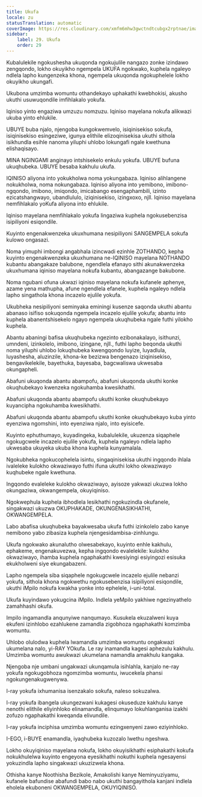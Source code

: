 ```yaml
---
title: Ukufa
locale: zu
statusTranslation: automatic
coverImage: https://res.cloudinary.com/xmfm6mhw3gwctndtcubgx2rptnae/image/upload/v1740337243/small_cover_educacion_fundamental_a051170f1c.webp
sidebar:
    label: 29. Ukufa
    order: 29
---
```

Kubalulekile ngokushesha ukuqonda ngokujulile nangazo zonke izindawo zengqondo, lokho okuyikho ngempela UKUFA ngokwako, kuphela ngaleyo ndlela lapho kungenzeka khona, ngempela ukuqonda ngokuphelele lokho okuyikho ukungafi.

Ukubona umzimba womuntu othandekayo uphakathi kwebhokisi, akusho ukuthi usuwuqondile imfihlakalo yokufa.

Iqiniso yinto engaziwa umzuzu nomzuzu. Iqiniso mayelana nokufa alikwazi ukuba yinto ehlukile.

UBUYE buba njalo, njengoba kungokwemvelo, isiqinisekiso sokufa, isiqinisekiso esingeziwe, igunya elithile elizoqinisekisa ukuthi sithola isikhundla esihle nanoma yiluphi uhlobo lokungafi ngale kwethuna elishaqisayo.

MINA NGINGAMI anginayo intshisekelo enkulu yokufa. UBUYE bufuna ukuqhubeka. UBUYE besaba kakhulu ukufa.

IQINISO aliyona into yokukholwa noma yokungabaza. Iqiniso alihlangene nokukholwa, noma nokungabaza. Iqiniso aliyona into yemibono, imibono-ngqondo, imibono, imiqondo, imicabango esengaphambili, izinto ezicatshangwayo, ubandlululo, iziqinisekiso, izingxoxo, njll. Iqiniso mayelana nemfihlakalo yoKufa aliyona into ehlukile.

Iqiniso mayelana nemfihlakalo yokufa lingaziwa kuphela ngokusebenzisa isipiliyoni esiqondile.

Kuyinto engenakwenzeka ukuxhumana nesipiliyoni SANGEMPELA sokufa kulowo ongasazi.

Noma yimuphi imbongi angabhala izincwadi ezinhle ZOTHANDO, kepha kuyinto engenakwenzeka ukuxhumana ne-IQINISO mayelana NOTHANDO kubantu abangakaze balubone, ngendlela efanayo sithi akunakwenzeka ukuxhumana iqiniso mayelana nokufa kubantu, abangazange bakubone.

Noma ngubani ofuna ukwazi iqiniso mayelana nokufa kufanele aphenye, azame yena mathupha, afune ngendlela efanele, kuphela ngaleyo ndlela lapho singathola khona incazelo ejulile yokufa.

Ukubheka nesipiliyoni seminyaka eminingi kusenze saqonda ukuthi abantu abanaso isifiso sokuqonda ngempela incazelo ejulile yokufa; abantu into kuphela abanentshisekelo ngayo ngempela ukuqhubeka ngale futhi yilokho kuphela.

Abantu abaningi bafisa ukuqhubeka ngezinto ezibonakalayo, isithunzi, umndeni, izinkolelo, imibono, izingane, njll., futhi lapho beqonda ukuthi noma yiluphi uhlobo lokuqhubeka kwengqondo luyize, luyadlula, luyashesha, aluzinzile, khona-ke bezizwa bengenazo iziqinisekiso, bengavikelekile, bayethuka, bayesaba, bagcwaliswa ukwesaba okungapheli.

Abafuni ukuqonda abantu abampofu, abafuni ukuqonda ukuthi konke okuqhubekayo kwenzeka ngokuhamba kwesikhathi.

Abafuni ukuqonda abantu abampofu ukuthi konke okuqhubekayo kuyancipha ngokuhamba kwesikhathi.

Abafuni ukuqonda abantu abampofu ukuthi konke okuqhubekayo kuba yinto eyenziwa ngomshini, into eyenziwa njalo, into eyisicefe.

Kuyinto ephuthumayo, kuyadingeka, kubalulekile, ukuzenza siqaphele ngokugcwele incazelo ejulile yokufa, kuphela ngaleyo ndlela lapho ukwesaba ukuyeka ukuba khona kuphela kunyamalala.

Ngokubheka ngokucophelela isintu, singaqinisekisa ukuthi ingqondo ihlala ivaleleke kulokho okwaziwayo futhi ifuna ukuthi lokho okwaziwayo kuqhubeke ngale kwethuna.

Ingqondo evaleleke kulokho okwaziwayo, ayisoze yakwazi ukuzwa lokho okungaziwa, okwangempela, okuyiqiniso.

Ngokwephula kuphela ibhodlela lesikhathi ngokuzindla okufanele, singakwazi ukuzwa OKUPHAKADE, OKUNGENASIKHATHI, OKWANGEMPELA.

Labo abafisa ukuqhubeka bayakwesaba ukufa futhi izinkolelo zabo kanye nemibono yabo zibasiza kuphela njengesidambisa-zinhlungu.

Ukufa ngokwako akunalutho olwesabekayo, kuyinto enhle kakhulu, ephakeme, engenakuvezwa, kepha ingqondo evalelekile: kulokho okwaziwayo, ihamba kuphela ngaphakathi kwesiyingi esiyingozi esisuka ekukholweni siye ekungabazeni.

Lapho ngempela siba siqaphele ngokugcwele incazelo ejulile nebanzi yokufa, sithola khona ngokwethu ngokusebenzisa isipiliyoni esiqondile, ukuthi iMpilo nokufa kwakha yonke into ephelele, i-uni-total.

Ukufa kuyindawo yokugcina iMpilo. Indlela yeMpilo yakhiwe ngezinyathelo zamahhashi okufa.

Impilo ingamandla anqunyiwe nanqumayo. Kusukela ekuzalweni kuya ekufeni izinhlobo ezahlukene zamandla zigobhoza ngaphakathi komzimba womuntu.

Uhlobo olulodwa kuphela lwamandla umzimba womuntu ongakwazi ukumelana nalo, yi-RAY YOkufa. Le ray inamandla kagesi aphezulu kakhulu. Umzimba womuntu awukwazi ukumelana namandla amakhulu kangaka.

Njengoba nje umbani ungakwazi ukunqamula isihlahla, kanjalo ne-ray yokufa ngokugobhoza ngomzimba womuntu, iwucekela phansi ngokungenakugwenywa.

I-ray yokufa ixhumanisa isenzakalo sokufa, naleso sokuzalwa.

I-ray yokufa ibangela ukungezwani kukagesi okuseduze kakhulu kanye nenothi elithile eliyinhloko elinamandla, elinqumayo lokuhlanganisa izakhi zofuzo ngaphakathi kweqanda elivundile.

I-ray yokufa inciphisa umzimba womuntu ezingxenyeni zawo eziyinhloko.

I-EGO, i-BUYE enamandla, iyaqhubeka kuzozalo lwethu ngeshwa.

Lokho okuyiqiniso mayelana nokufa, lokho okuyisikhathi esiphakathi kokufa nokukhulelwa kuyinto engeyona eyesikhathi nokuthi kuphela ngesayensi yokuzindla lapho singakwazi ukuzizwela khona.

Othisha kanye Noothisha Bezikole, Amakolishi kanye Neminyuziyamu, kufanele bafundise abafundi babo nabo ukuthi bangayithola kanjani indlela eholela ekuboneni OKWANGEMPELA, OKUYIQINISO.

